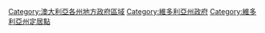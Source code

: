 [[Category:澳大利亞各州地方政府區域|Category:澳大利亞各州地方政府區域]]
[[Category:維多利亞州政府|Category:維多利亞州政府]]
[[Category:維多利亞州定居點|Category:維多利亞州定居點]]